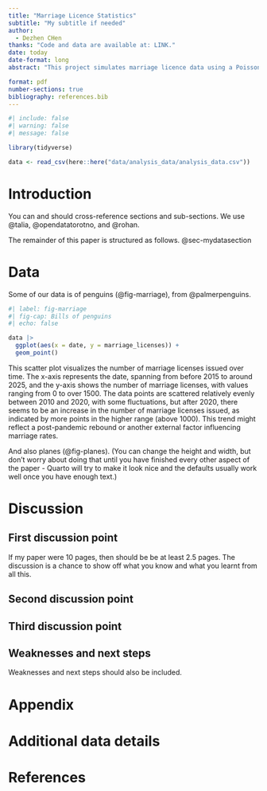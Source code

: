 ```yaml
---
title: "Marriage Licence Statistics"
subtitle: "My subtitle if needed"
author: 
  - Dezhen CHen
thanks: "Code and data are available at: LINK."
date: today
date-format: long
abstract: "This project simulates marriage licence data using a Poisson distribution and analyzes trends in issuance over time. The simulated dataset is supplemented with real data from Toronto's marriage licence statistics, which is cleaned and organized using R. The results, visualized through graphs, provide insights into the patterns of marriage licences issued, offering a statistical exploration of the data."

format: pdf
number-sections: true
bibliography: references.bib
---
```


```r
#| include: false
#| warning: false
#| message: false

library(tidyverse)

data <- read_csv(here::here("data/analysis_data/analysis_data.csv"))

```


# Introduction

You can and should cross-reference sections and sub-sections. We use @talia, @opendatatorotno, and @rohan.

The remainder of this paper is structured as follows. @sec-mydatasection



# Data {#sec-mydatasection}

Some of our data is of penguins (@fig-marriage), from @palmerpenguins.

```r
#| label: fig-marriage
#| fig-cap: Bills of penguins
#| echo: false

data |> 
  ggplot(aes(x = date, y = marriage_licenses)) +
  geom_point()

```

This scatter plot visualizes the number of marriage licenses issued over time. The x-axis represents the date, spanning from before 2015 to around 2025, and the y-axis shows the number of marriage licenses, with values ranging from 0 to over 1500. The data points are scattered relatively evenly between 2010 and 2020, with some fluctuations, but after 2020, there seems to be an increase in the number of marriage licenses issued, as indicated by more points in the higher range (above 1000). This trend might reflect a post-pandemic rebound or another external factor influencing marriage rates.

And also planes (@fig-planes). (You can change the height and width, but don't worry about doing that until you have finished every other aspect of the paper - Quarto will try to make it look nice and the defaults usually work well once you have enough text.)





# Discussion

## First discussion point {#sec-first-point}

If my paper were 10 pages, then should be be at least 2.5 pages. The discussion is a chance to show off what you know and what you learnt from all this. 

## Second discussion point

## Third discussion point

## Weaknesses and next steps

Weaknesses and next steps should also be included.

\newpage

\appendix

# Appendix {-}


# Additional data details



\newpage


# References


